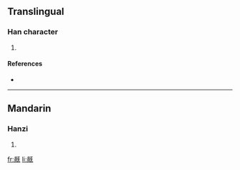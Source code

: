 ==Translingual==

===Han character===
{{Han char|rn=71|rad=无|as=09|sn=13|four=|canj=月月一女山 (BBMVU)}}

# {{defn|Han|sort=无09}}

====References====
* {{Han ref|kx=0485.350|dkj=13730|dj=0848.120|hdz=21148.070|uh=65E4|ud=26084}}

----

==Mandarin==

===Hanzi===
{{cmn-hanzi|pin=[[huò]] ([[huo4]]), [[mì]] ([[mi4]])|wg=huo<sup>4</sup>, mi<sup>4</sup>}}

# {{defn|Mandarin}}

[[fr:旤]]
[[li:旤]]